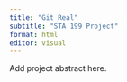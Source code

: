 ```yaml
---
title: "Git Real"
subtitle: "STA 199 Project"
format: html
editor: visual
---
```


Add project abstract here.
